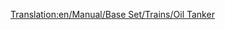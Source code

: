 [[Translation:en/Manual/Base Set/Trains/Oil Tanker]]
{{ru/Железнодорожное ТС|Имя=Нефтяная цистерна
|Picture=[[File:en/Oiltanker.png]]
|НормЦена=£1,562 ($3,124)
|НормМасса=24 / 54 т
|НормЁмкость=30 000 литров нефти
|МоноЦена=£1,562 ($3,124)
|МоноМасса=24 / 59 т
|МоноЁмкость=35 000 литров нефти
|МагЦена=£1,562 ($3,124)
|МагМасса=24 / 61 т
|МагЁмкость=37 000 литров нефти
|Опис=Нефтяные цистерны производятся для содержания таких жидкостей как [[en/Manual/Base Set/Cargos/Oil|нефть]]. Вагон доступен в [[ru/Manual/Климат#umerennyi | умеренном]], [[ru/Manual/Климат#subarkticheskii | субарктическом]] и [[ru/Manual/Климат#subtropicheskii | субтропическом]] климатах.
}}